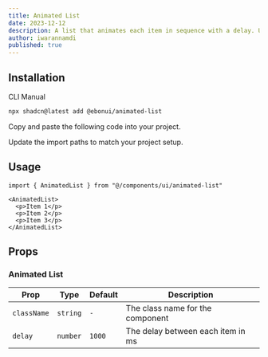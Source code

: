 ```yaml
---
title: Animated List
date: 2023-12-12
description: A list that animates each item in sequence with a delay. Used to showcase notifications or events on your landing page.
author: iwarannamdi
published: true
---
```


<ComponentPreview name="animated-list-demo" />

## Installation

<Tabs defaultValue="cli">

<TabsList>
  <TabsTrigger value="cli">CLI</TabsTrigger>
  <TabsTrigger value="manual">Manual</TabsTrigger>
</TabsList>
<TabsContent value="cli">

```bash
npx shadcn@latest add @ebonui/animated-list
```

</TabsContent>

<TabsContent value="manual">

<Steps>

<Step>Copy and paste the following code into your project.</Step>

<ComponentSource name="animated-list" />

<Step>Update the import paths to match your project setup.</Step>

</Steps>

</TabsContent>

</Tabs>

## Usage

```tsx showLineNumbers
import { AnimatedList } from "@/components/ui/animated-list"
```

```tsx showLineNumbers
<AnimatedList>
  <p>Item 1</p>
  <p>Item 2</p>
  <p>Item 3</p>
</AnimatedList>
```

## Props

### Animated List

| Prop        | Type     | Default | Description                       |
| ----------- | -------- | ------- | --------------------------------- |
| `className` | `string` | `-`     | The class name for the component  |
| `delay`     | `number` | `1000`  | The delay between each item in ms |
